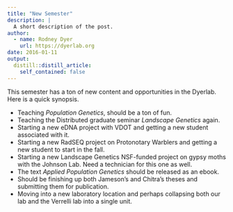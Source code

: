 ```yaml
---
title: "New Semester"
description: |
  A short description of the post.
author:
  - name: Rodney Dyer
    url: https://dyerlab.org
date: 2016-01-11
output:
  distill::distill_article:
    self_contained: false
---
```





This semester has a ton of new content and opportunities in the Dyerlab. Here is a quick synopsis.

  * Teaching _Population Genetics_, should be a ton of fun.
  * Teaching the Distributed graduate seminar _Landscape Genetics_ again.
  * Starting a new eDNA project with VDOT and getting a new student associated with it.
  * Starting a new RadSEQ project on Protonotary Warblers and getting a new student to start in the fall.
  * Starting a new Landscape Genetics NSF-funded project on gypsy moths with the Johnson Lab.  Need a technician for this one as well.
  * The text _Applied Population Genetics_ should be released as an ebook.
  * Should be finishing up both Jameson’s and Chitra’s theses and submitting them for publication.
  * Moving into a new laboratory location and perhaps collapsing both our lab and the Verrelli lab into a single unit.
 
 
 

